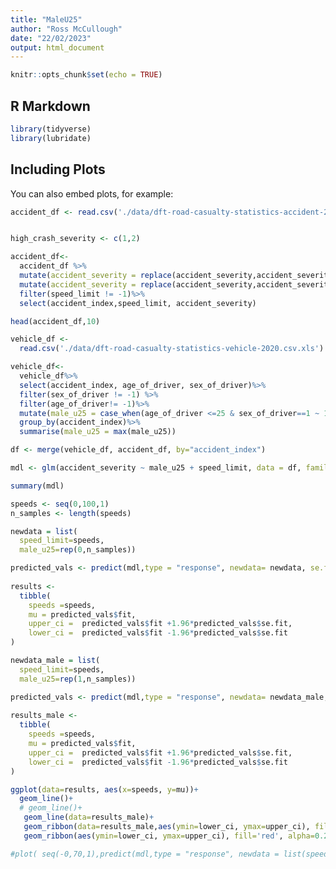 ```yaml
---
title: "MaleU25"
author: "Ross McCullough"
date: "22/02/2023"
output: html_document
---
```


```r
knitr::opts_chunk$set(echo = TRUE)
```

## R Markdown

```r
library(tidyverse)
library(lubridate)
```

## Including Plots

You can also embed plots, for example:

```r
accident_df <- read.csv('./data/dft-road-casualty-statistics-accident-2020.csv.xls')


high_crash_severity <- c(1,2)

accident_df<-
  accident_df %>%
  mutate(accident_severity = replace(accident_severity,accident_severity ==3 ,0))%>%
  mutate(accident_severity = replace(accident_severity,accident_severity %in% high_crash_severity ,1))%>%
  filter(speed_limit != -1)%>%
  select(accident_index,speed_limit, accident_severity)

head(accident_df,10)
```


```r
vehicle_df <- 
  read.csv('./data/dft-road-casualty-statistics-vehicle-2020.csv.xls')

vehicle_df<-
  vehicle_df%>%
  select(accident_index, age_of_driver, sex_of_driver)%>%
  filter(sex_of_driver != -1) %>%
  filter(age_of_driver!= -1)%>%
  mutate(male_u25 = case_when(age_of_driver <=25 & sex_of_driver==1 ~ 1, TRUE~0))%>%
  group_by(accident_index)%>%
  summarise(male_u25 = max(male_u25))

df <- merge(vehicle_df, accident_df, by="accident_index")

mdl <- glm(accident_severity ~ male_u25 + speed_limit, data = df, family = binomial())

summary(mdl)
```

```r

speeds <- seq(0,100,1)
n_samples <- length(speeds)

newdata = list(
  speed_limit=speeds, 
  male_u25=rep(0,n_samples))

predicted_vals <- predict(mdl,type = "response", newdata= newdata, se.fit=TRUE)
                                                                                    
results <-
  tibble(
    speeds =speeds,
    mu = predicted_vals$fit, 
    upper_ci =  predicted_vals$fit +1.96*predicted_vals$se.fit,
    lower_ci =  predicted_vals$fit -1.96*predicted_vals$se.fit
)

newdata_male = list(
  speed_limit=speeds, 
  male_u25=rep(1,n_samples))

predicted_vals <- predict(mdl,type = "response", newdata= newdata_male, se.fit=TRUE)
                                                                                    
results_male <-
  tibble(
    speeds =speeds,
    mu = predicted_vals$fit, 
    upper_ci =  predicted_vals$fit +1.96*predicted_vals$se.fit,
    lower_ci =  predicted_vals$fit -1.96*predicted_vals$se.fit
)

ggplot(data=results, aes(x=speeds, y=mu))+
  geom_line()+
  # geom_line()+
   geom_line(data=results_male)+
   geom_ribbon(data=results_male,aes(ymin=lower_ci, ymax=upper_ci), fill='red', alpha=0.25)+
   geom_ribbon(aes(ymin=lower_ci, ymax=upper_ci), fill='red', alpha=0.25)

#plot( seq(-0,70,1),predict(mdl,type = "response", newdata = list(speed_limit=seq(-0,70,1), night=rep(0,length(seq(0,70,1))))))
```